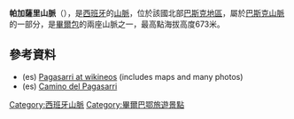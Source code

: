 '''帕加薩里山脈'''（{{lang-es|Pagasarri}}），是[[西班牙|西班牙]]的[[山脈|山脈]]，位於該國北部[[巴斯克地區|巴斯克地區]]，屬於[[巴斯克山脈|巴斯克山脈]]的一部分，是[[畢爾包|畢爾包]]的兩座山脈之一，最高點海拔高度673米。

==參考資料==
* (es) [http://es.wikineos.com/wiki/Pagasarri Pagasarri at wikineos] {{Wayback|url=http://es.wikineos.com/wiki/Pagasarri |date=20180714175851 }} (includes maps and many photos)
* (es) [http://www.pagasarri.com/ Camino del Pagasarri] {{Wayback|url=http://www.pagasarri.com/ |date=20210116220519 }} {{es icon}}

{{coord|43|13|07|N|02|56|35|W|source:euwiki_region:ES_type:mountain|display=title}}

{{Spain-geo-stub}}
[[Category:西班牙山脈|Category:西班牙山脈]]
[[Category:畢爾巴鄂旅遊景點|Category:畢爾巴鄂旅遊景點]]